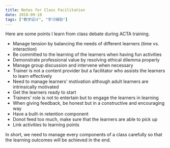 ```yaml
---
title: Notes for Class Facilitation
date: 2018-09-10
tags: ["教学设计", "学习辅助"]
---
```


Here are some points I learn from class debate during ACTA training.  

  - Manage tension by balancing the needs of different learners (time vs. interaction)
  - Be committed to the learning of the learners when having fun activities
  - Demonstrate professional value by resolving ethical dilemma properly
  - Manage group discussion and intervene when necessary
  - Trainer is not a content provider but a facilitator who assists the learners to learn effectively
  - Need to manage learners' motivation although adult learners are intrinsically motivated
  - Get the learners ready to start
  - Trainers' role is not to entertain but to engage the learners in learning
  - When giving feedback, be honest but in a constructive and encouraging way
  - Have a built-in retention component
  - Donot feed too much, make sure that the learners are able to pick up
  - Link activities to learning points

In short, we need to manage every components of a class carefully so that the learning outcomes will be achieved in the end.
